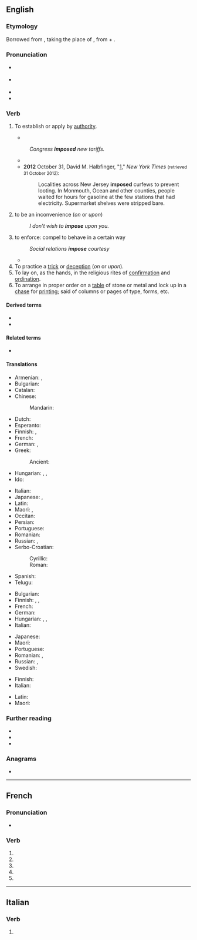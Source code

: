 {{also|imposé}}
==English==

===Etymology===
{{root|en|ine-pro|*tḱey-}}
Borrowed from {{bor|en|frm|imposer||to lay on, impose}}, taking the place of {{der|en|la|imponere||to lay on, impose}}, from {{m|la|in||on, upon}} + {{m|la|ponere||to put, place}}.

===Pronunciation===
* {{a|GA}} {{IPA|en|/ɪmˈpoʊz/}}
* {{a|RP}} {{IPA|en|/ɪmˈpəʊz/}}
* {{audio|en|en-us-impose.ogg|Audio (US)}}
* {{rhymes|en|əʊz|s=2}}

===Verb===
{{en-verb}}

# {{lb|en|transitive}} To establish or apply by [[authority]].
#* {{RQ:Milton Paradise Lost|book=7|passage=Death is the penaltie '''impos'd'''.}}
#: ''Congress '''imposed''' new tariffs.''
#* {{quote-journal|en|date=March 17, 1975| author=Marian Christy| title=Suzy Chaffee, A Liberated Beauty |work=Lebanon Daily News |pag3=37|url=http://newspapers.com/image/5507009/?terms=suzy%20chaffee|passage=Suzy says "It's foolish for society to '''impose''' the restriction of one man to the married woman." }}
#* '''2012''' October 31, David M. Halbfinger, "[http://www.nytimes.com/2012/11/01/nyregion/new-jersey-continues-to-cope-with-hurricane-sandy.html?hp]," ''New York Times'' <small>(retrieved 31 October 2012)</small>:
#*: Localities across New Jersey '''imposed''' curfews to prevent looting. In Monmouth, Ocean and other counties, people waited for hours for gasoline at the few stations that had electricity. Supermarket shelves were stripped bare.
# {{lb|en|intransitive}} to be an inconvenience (''on'' or ''upon'')
#: ''I don't wish to '''impose''' upon you.''
# to enforce: compel to behave in a certain way
#: ''Social relations '''impose''' courtesy''
#* {{quote-journal|en| date=December 10, 2011| author=Arindam Rej| title=Norwich 4 - 2 Newcastle| work=BBC Sport| url=http://news.bbc.co.uk/sport2/hi/football/eng_prem/16015486.stm| passage=Norwich soon began '''imposing''' themselves on that patched-up defence with Holt having their best early chance, only to see it blocked by Simpson.}}
# To practice a [[trick]] or [[deception]] (''on'' or ''upon'').
# To lay on, as the hands, in the religious rites of [[confirmation]] and [[ordination]].
# To arrange in proper order on a [[table]] of stone or metal and lock up in a [[chase]] for [[print]]ing; said of columns or pages of type, forms, etc.

====Derived terms====
* {{l|en|imposure}}
* {{l|en|superimpose}}

====Related terms====
* {{l|en|imposition}}

====Translations====
{{trans-top|to establish or apply by authority}}
* Armenian: {{t+|hy|պարտադրել}}, {{t|hy|վզին փաթաթել}} {{qualifier|informal}}
* Bulgarian: {{t+|bg|налагам}}
* Catalan: {{t+|ca|imposar}}
* Chinese:
*: Mandarin: {{t+|cmn|强加|sc=Hani}}
* Dutch: {{t+|nl|opleggen}}
* Esperanto: {{t|eo|imponi}}
* Finnish: {{t+|fi|määrätä}}, {{t+|fi|säätää}}
* French: {{t+|fr|imposer}}
* German: {{t|de|auferlegen}}, {{t+|de|aufzwingen}}
* Greek:
*: Ancient: {{t|grc|ἐπιτίθημι}}
* Hungarian: {{t+|hu|kiszab}}, {{t+|hu|kivet}}, {{t+|hu|kiró}}
* Ido: {{t+|io|aplikar}}
{{trans-mid}}
* Italian: {{t+|it|imporre}}
* Japanese: {{t|ja|強要する|tr=きょうようする, kyōyō-suru|sc=Jpan}}, {{t+|ja|強いる|tr=しいる, shiiru|sc=Jpan}}
* Latin: {{t|la|impōnō}}
* Maori: {{t|mi|uruhi}}, {{t|mi|whakaeke}}
* Occitan: {{t+|oc|impausar}}
* Persian: {{t|fa|برنهادن|tr=barnehâdan}}
* Portuguese: {{t+|pt|impor}}
* Romanian: {{t+|ro|impune}}
* Russian: {{t+|ru|облага́ть}}, {{t+|ru|налага́ть}}
* Serbo-Croatian:
*: Cyrillic: {{t|sh|наметнути}}
*: Roman: {{t+|sh|nametnuti}}
* Spanish: {{t+|es|imponer}}
* Telugu: {{t+|te|విధించు}}
{{trans-bottom}}

{{trans-top|to be an inconvenience}}
* Bulgarian: {{t|bg|натрапвам се}}
* Finnish: {{t|fi|[[olla]] [[rasituksena]]}}, {{t+|fi|rasittaa}}, {{t+|fi|vaivata}}
* French: {{t+|fr|imposer|alt=s'imposer}}
* German: {{t|de|auferlegen}}
* Hungarian: {{t|hu|[[terhére]] [[van]]}}, {{t|hu|[[visszaél]] [[a]] [[jóságával]]/[[kedvességével]]}}, {{t+|hu|alkalmatlankodik}}
* Italian: {{t+|it|abusare}}
{{trans-mid}}
* Japanese: {{t+|ja|課す|tr=かす, kasu|sc=Jpan}}
* Maori: {{t|mi|māminga}}
* Portuguese: {{t+|pt|abusar}}
* Romanian: {{t+|ro|impune|alt=se impune}}, {{t+|ro|dicta}}
* Russian: {{t+|ru|навязыва́ться|impf}} {{qualifier|intransitive}}, {{t+|ru|навяза́ться|pf}} {{qualifier|intransitive}}
* Swedish: {{t|sv|vara till besvär}}
{{trans-bottom}}

{{trans-top|to enforce: compel to behave in a certain way}}
* Finnish: {{t+|fi|pakottaa}}
* Italian: {{t+|it|imporre}}
{{trans-mid}}
* Latin: {{t|la|infligo}}
* Maori: {{t|mi|uruhi}}
{{trans-bottom}}

===Further reading===
* {{R:Webster 1913}}
* {{R:Century 1911}}
* {{R:OneLook}}

===Anagrams===
* {{anagrams|en|a=eimops|mopies|pomeis}}

----

==French==

===Pronunciation===
* {{audio|fr|LL-Q150 (fra)-Poslovitch-impose.wav|Audio}}

===Verb===
{{head|fr|verb form}}

# {{inflection of|fr|imposer||1|s|pres|indc}}
# {{inflection of|fr|imposer||3|s|pres|indc}}
# {{inflection of|fr|imposer||1|s|pres|subj}}
# {{inflection of|fr|imposer||3|s|pres|subj}}
# {{inflection of|fr|imposer||2|s|impr}}

----

==Italian==

===Verb===
{{head|it|verb form}}

# {{inflection of|it|imporre||3|s|phis}}